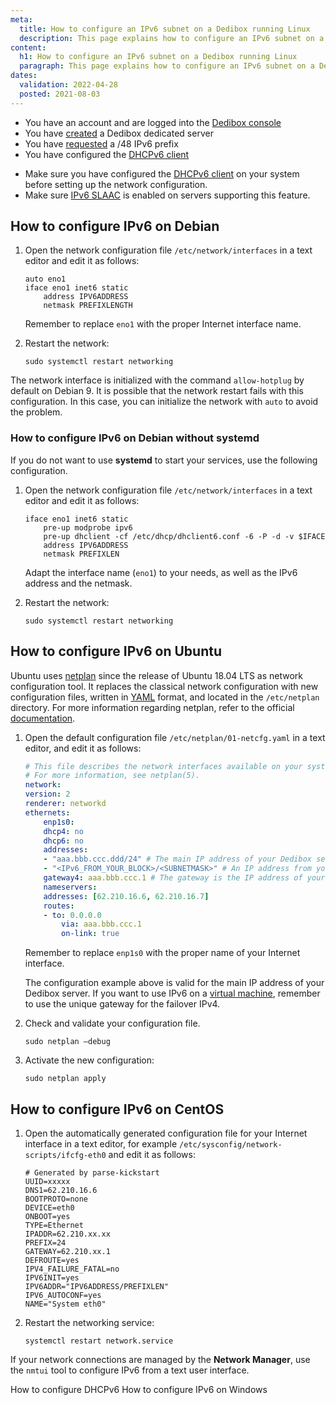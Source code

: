 ```yaml
---
meta:
  title: How to configure an IPv6 subnet on a Dedibox running Linux
  description: This page explains how to configure an IPv6 subnet on a Dedibox running Linux.
content:
  h1: How to configure an IPv6 subnet on a Dedibox running Linux
  paragraph: This page explains how to configure an IPv6 subnet on a Dedibox running Linux.
dates:
  validation: 2022-04-28
  posted: 2021-08-03
---
```


<Message type="requirement">

  - You have an account and are logged into the [Dedibox console](https://console.online.net)
  - You have [created](/dedibox/dedicated-servers/how-to/order-a-server) a Dedibox dedicated server
  - You have [requested](/dedibox-network/ipv6/how-to/request-prefix) a /48 IPv6 prefix
  - You have configured the [DHCPv6 client](/dedibox-network/ipv6/how-to/configure-dhcpv6)

</Message>

<Message type="important">

* Make sure you have configured the [DHCPv6 client](/dedibox-network/ipv6/how-to/configure-dhcpv6) on your system before setting up the network configuration.
* Make sure [IPv6 SLAAC](/dedibox-network/ipv6/how-to/) is enabled on servers supporting this feature.

</Message>

## How to configure IPv6 on Debian

1. Open the network configuration file `/etc/network/interfaces` in a text editor and edit it as follows:

    ```
    auto eno1
    iface eno1 inet6 static
        address IPV6ADDRESS
        netmask PREFIXLENGTH
    ```

    Remember to replace `eno1` with the proper Internet interface name.

2. Restart the network: 

    ```
    sudo systemctl restart networking
    ```

<Message type="tip">

The network interface is initialized with the command `allow-hotplug` by default on Debian 9. It is possible that the network restart fails with this configuration. In this case, you can initialize the network with `auto` to avoid the problem.

</Message>

### How to configure IPv6 on Debian without systemd 

If you do not want to use **systemd** to start your services, use the following configuration.

1. Open the network configuration file `/etc/network/interfaces` in a text editor and edit it as follows:

    ```
    iface eno1 inet6 static
        pre-up modprobe ipv6
        pre-up dhclient -cf /etc/dhcp/dhclient6.conf -6 -P -d -v $IFACE
        address IPV6ADDRESS
        netmask PREFIXLEN
    ```

    Adapt the interface name (`eno1`) to your needs, as well as the IPv6 address and the netmask.

2. Restart the network:

    ```
    sudo systemctl restart networking
    ```

## How to configure IPv6 on Ubuntu

Ubuntu uses [netplan](https://netplan.io) since the release of Ubuntu 18.04 LTS as network configuration tool. 
It replaces the classical network configuration with new configuration files, written in [YAML](https://yaml.org) format, and located in the `/etc/netplan` directory. For more information regarding netplan, refer to the official [documentation](https://netplan.io/examples/).

1. Open the default configuration file `/etc/netplan/01-netcfg.yaml` in a text editor, and edit it as follows:

    ```yaml
    # This file describes the network interfaces available on your system
    # For more information, see netplan(5).
    network:
    version: 2
    renderer: networkd
    ethernets:
        enp1s0:
        dhcp4: no
        dhcp6: no
        addresses:
        - "aaa.bbb.ccc.ddd/24" # The main IP address of your Dedibox server
        - "<IPv6_FROM_YOUR_BLOCK>/<SUBNETMASK>" # An IP address from your IPv6 block and it's subnet mask
        gateway4: aaa.bbb.ccc.1 # The gateway is the IP address of your Dedibox, ending on .1
        nameservers:
        addresses: [62.210.16.6, 62.210.16.7]
        routes:
        - to: 0.0.0.0
            via: aaa.bbb.ccc.1
            on-link: true
    ```

    Remember to replace `enp1s0` with the proper name of your Internet interface. 

    <Message type="note">

    The configuration example above is valid for the main IP address of your Dedibox server. If you want to use IPv6 on a [virtual machine](/dedibox-network/network/how-to/configure-network-netplan/#configuring-failover-ip-for-virtual-machines), remember to use the unique gateway for the failover IPv4.

    </Message>

2. Check and validate your configuration file.

    ```
    sudo netplan –debug
    ```

3. Activate the new configuration: 

    ```
    sudo netplan apply
    ```

## How to configure IPv6 on CentOS

1. Open the automatically generated configuration file for your Internet interface in a text editor, for example `/etc/sysconfig/network-scripts/ifcfg-eth0` and edit it as follows: 

    ```
    # Generated by parse-kickstart
    UUID=xxxxx
    DNS1=62.210.16.6
    BOOTPROTO=none
    DEVICE=eth0
    ONBOOT=yes
    TYPE=Ethernet
    IPADDR=62.210.xx.xx
    PREFIX=24
    GATEWAY=62.210.xx.1
    DEFROUTE=yes
    IPV4_FAILURE_FATAL=no
    IPV6INIT=yes
    IPV6ADDR="IPV6ADDRESS/PREFIXLEN" 
    IPV6_AUTOCONF=yes
    NAME="System eth0" 
    ```

2. Restart the networking service: 

    ```
    systemctl restart network.service
    ```

<Message type="tip">

If your network connections are managed by the **Network Manager**, use the `nmtui` tool to configure IPv6 from a text user interface.

</Message>

<Navigation title="See Also">
  <PreviousButton to="/dedibox-network/ipv6/how-to/configure-dhcpv6/">How to configure DHCPv6</PreviousButton>
  <NextButton to="/dedibox-network/ipv6/how-to/configure-ipv6-windows/">How to configure IPv6 on Windows</NextButton>
</Navigation>
